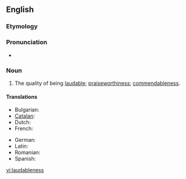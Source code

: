 ==English==

===Etymology===
{{suffix|laudable|ness}}

===Pronunciation===
* {{IPA|/ˈlɔːdəbəlnɪs/}}

===Noun===
{{en-noun|-}}

# The quality of being [[laudable]]; [[praiseworthiness]]; [[commendableness]].

====Translations====
{{trans-top|quality of being laudable}}
* Bulgarian: {{t-|bg|похвалност|f}}
* [[Catalan]]: {{t-|ca|laudabilitat|f}}
* Dutch: {{t-|nl|prijzenswaardigheid}}
* French: {{t-|fr|laudabilité|f}}
{{trans-mid}}
* German: {{t-|de|Löblichkeit|f}}
* Latin: {{t-|la|laudabilitas}}
* Romanian: {{t-|ro|laudabilitate|f}}
* Spanish: {{t-|es|laudabilidad|f}}
{{trans-bottom}}

[[vi:laudableness]]